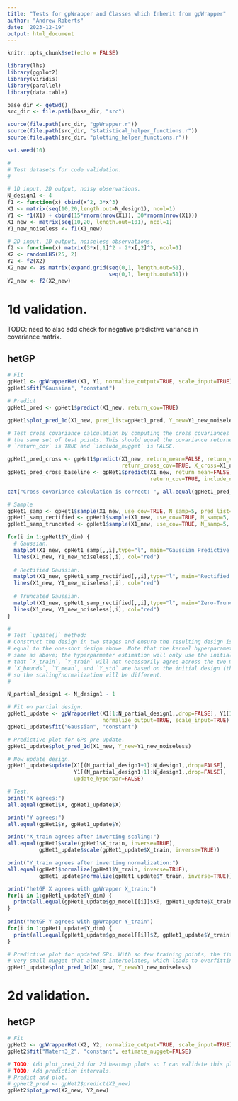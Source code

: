 ```yaml
---
title: "Tests for gpWrapper and Classes which Inherit from gpWrapper"
author: "Andrew Roberts"
date: '2023-12-19'
output: html_document
---
```



```r
knitr::opts_chunk$set(echo = FALSE)

library(lhs)
library(ggplot2)
library(viridis)
library(parallel)
library(data.table)

base_dir <- getwd()
src_dir <- file.path(base_dir, "src")

source(file.path(src_dir, "gpWrapper.r"))
source(file.path(src_dir, "statistical_helper_functions.r"))
source(file.path(src_dir, "plotting_helper_functions.r"))
```

```r
set.seed(10)
```


```r
#
# Test datasets for code validation. 
#

# 1D input, 2D output, noisy observations. 
N_design1 <- 4
f1 <- function(x) cbind(x^2, 3*x^3)
X1 <- matrix(seq(10,20,length.out=N_design1), ncol=1)
Y1 <- f1(X1) + cbind(15*rnorm(nrow(X1)), 30*rnorm(nrow(X1)))
X1_new <- matrix(seq(10,20, length.out=101), ncol=1)
Y1_new_noiseless <- f1(X1_new)

# 2D input, 1D output, noiseless observations. 
f2 <- function(x) matrix(3*x[,1]^2 - 2*x[,2]^3, ncol=1)
X2 <- randomLHS(25, 2)
Y2 <- f2(X2)
X2_new <- as.matrix(expand.grid(seq(0,1, length.out=51), 
                                seq(0,1, length.out=51)))
Y2_new <- f2(X2_new)
```


# 1d validation. 

TODO: need to also add check for negative predictive variance in covariance matrix. 

## hetGP
```r
# Fit
gpHet1 <- gpWrapperHet(X1, Y1, normalize_output=TRUE, scale_input=TRUE)
gpHet1$fit("Gaussian", "constant")
```

```r
# Predict 
gpHet1_pred <- gpHet1$predict(X1_new, return_cov=TRUE)

gpHet1$plot_pred_1d(X1_new, pred_list=gpHet1_pred, Y_new=Y1_new_noiseless)
```

```r
# Test cross covariance calculation by computing the cross covariances between 
# the same set of test points. This should equal the covariance returned when 
# `return_cov` is TRUE and `include_nugget` is FALSE. 

gpHet1_pred_cross <- gpHet1$predict(X1_new, return_mean=FALSE, return_var=FALSE, 
                                    return_cross_cov=TRUE, X_cross=X1_new)
gpHet1_pred_cross_baseline <- gpHet1$predict(X1_new, return_mean=FALSE, return_var=FALSE, 
                                             return_cov=TRUE, include_nugget=FALSE)

cat("Cross covariance calculation is correct: ", all.equal(gpHet1_pred_cross$cross_cov, gpHet1_pred_cross_baseline$cov))
```


```r
# Sample 
gpHet1_samp <- gpHet1$sample(X1_new, use_cov=TRUE, N_samp=5, pred_list=gpHet1_pred)
gpHet1_samp_rectified <- gpHet1$sample(X1_new, use_cov=TRUE, N_samp=5, pred_list=gpHet1_pred, adjustment="rectified")
gpHet1_samp_truncated <- gpHet1$sample(X1_new, use_cov=TRUE, N_samp=5, pred_list=gpHet1_pred, adjustment="truncated") # Stability issues when there is little noise. 

for(i in 1:gpHet1$Y_dim) {
  # Gaussian.
  matplot(X1_new, gpHet1_samp[,,i],type="l", main="Gaussian Predictive Samples.")
  lines(X1_new, Y1_new_noiseless[,i], col="red")
  
  # Rectified Gaussian. 
  matplot(X1_new, gpHet1_samp_rectified[,,i],type="l", main="Rectified Gaussian Predictive Samples.")
  lines(X1_new, Y1_new_noiseless[,i], col="red")
  
  # Truncated Gaussian. 
  matplot(X1_new, gpHet1_samp_rectified[,,i],type="l", main="Zero-Truncated Gaussian Predictive Samples.")
  lines(X1_new, Y1_new_noiseless[,i], col="red")
}
```

```r
#
# Test `update()` method: 
# Construct the design in two stages and ensure the resulting design is 
# equal to the one-shot design above. Note that the kernel hyperparameters will not be the 
# same as above; the hyperparmeter estimation will only use the initial design. Note also 
# that `X_train`, `Y_train` will not necessarily agree across the two methods since 
# `X_bounds`, `Y_mean`, and `Y_std` are based on the initial design (they are not updated), 
# so the scaling/normalization will be different. 
#

N_partial_design1 <- N_design1 - 1

# Fit on partial design. 
gpHet1_update <- gpWrapperHet(X1[1:N_partial_design1,,drop=FALSE], Y1[1:N_partial_design1,,drop=FALSE], 
                              normalize_output=TRUE, scale_input=TRUE)
gpHet1_update$fit("Gaussian", "constant")

# Predictive plot for GPs pre-update. 
gpHet1_update$plot_pred_1d(X1_new, Y_new=Y1_new_noiseless)

# Now update design. 
gpHet1_update$update(X1[(N_partial_design1+1):N_design1,,drop=FALSE], 
                     Y1[(N_partial_design1+1):N_design1,,drop=FALSE],
                     update_hyperpar=FALSE)

# Test. 
print("X agrees:")
all.equal(gpHet1$X, gpHet1_update$X)

print("Y agrees:")
all.equal(gpHet1$Y, gpHet1_update$Y)

print("X_train agrees after inverting scaling:")
all.equal(gpHet1$scale(gpHet1$X_train, inverse=TRUE), 
          gpHet1_update$scale(gpHet1_update$X_train, inverse=TRUE))

print("Y_train agrees after inverting normalization:")
all.equal(gpHet1$normalize(gpHet1$Y_train, inverse=TRUE), 
          gpHet1_update$normalize(gpHet1_update$Y_train, inverse=TRUE))

print("hetGP X agrees with gpWrapper X_train:")
for(i in 1:gpHet1_update$Y_dim) {
  print(all.equal(gpHet1_update$gp_model[[i]]$X0, gpHet1_update$X_train))
}
  
print("hetGP Y agrees with gpWrapper Y_train")
for(i in 1:gpHet1_update$Y_dim) {
  print(all.equal(gpHet1_update$gp_model[[i]]$Z, gpHet1_update$Y_train[,i]))
}

# Predictive plot for updated GPs. With so few training points, the fit often yields a 
# very small nugget that almost interpolates, which leads to overfitting. 
gpHet1_update$plot_pred_1d(X1_new, Y_new=Y1_new_noiseless)
```




# 2d validation. 

## hetGP
```r
# Fit
gpHet2 <- gpWrapperHet(X2, Y2, normalize_output=TRUE, scale_input=TRUE)
gpHet2$fit("Matern3_2", "constant", estimate_nugget=FALSE)
```

```r
# TODO: Add plot_pred_2d for 2d heatmap plots so I can validate this plot. 
# TODO: Add prediction intervals. 
# Predict and plot. 
# gpHet2_pred <- gpHet2$predict(X2_new)
gpHet2$plot_pred(X2_new, Y2_new)
```






